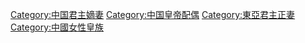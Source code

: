 [[Category:中国君主嫡妻|Category:中国君主嫡妻]]
[[Category:中国皇帝配偶|Category:中国皇帝配偶]]
[[Category:東亞君主正妻|Category:東亞君主正妻]]
[[Category:中國女性皇族|Category:中國女性皇族]]